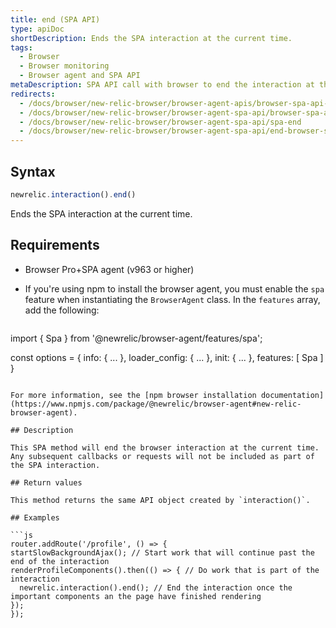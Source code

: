 ```yaml
---
title: end (SPA API)
type: apiDoc
shortDescription: Ends the SPA interaction at the current time.
tags:
  - Browser
  - Browser monitoring
  - Browser agent and SPA API
metaDescription: SPA API call with browser to end the interaction at the current time.
redirects:
  - /docs/browser/new-relic-browser/browser-agent-apis/browser-spa-api-newrelicinteractionend
  - /docs/browser/new-relic-browser/browser-agent-spa-api/browser-spa-api-newrelicinteractionend
  - /docs/browser/new-relic-browser/browser-agent-spa-api/spa-end
  - /docs/browser/new-relic-browser/browser-agent-spa-api/end-browser-spa-api
---
```



## Syntax

```js
newrelic.interaction().end()
```

Ends the SPA interaction at the current time.

## Requirements

* Browser Pro+SPA agent (v963 or higher)
* If you're using npm to install the browser agent, you must enable the `spa` feature when instantiating the `BrowserAgent` class. In the `features` array, add the following:

  ```js
import { Spa } from '@newrelic/browser-agent/features/spa';

const options = {
  info: { ... },
  loader_config: { ... },
  init: { ... },
  features: [
    Spa
  ]
}
  ```

  For more information, see the [npm browser installation documentation](https://www.npmjs.com/package/@newrelic/browser-agent#new-relic-browser-agent).

## Description

This SPA method will end the browser interaction at the current time. Any subsequent callbacks or requests will not be included as part of the SPA interaction.

## Return values

This method returns the same API object created by `interaction()`.

## Examples

```js
router.addRoute('/profile', () => {
  startSlowBackgroundAjax(); // Start work that will continue past the end of the interaction
  renderProfileComponents().then(() => { // Do work that is part of the interaction
    newrelic.interaction().end(); // End the interaction once the important components an the page have finished rendering
  });
});
```
